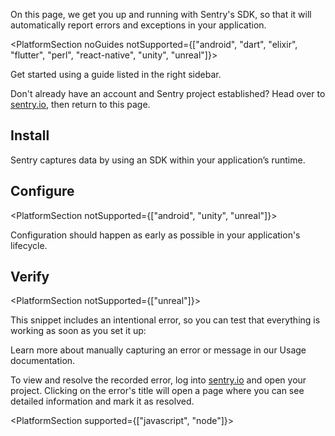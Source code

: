 <PlatformContent includePath="getting-started-primer" />

On this page, we get you up and running with Sentry's SDK, so that it will automatically report errors and exceptions in your application.

<PlatformSection noGuides notSupported={["android", "dart", "elixir", "flutter", "perl", "react-native", "unity", "unreal"]}>

<Alert level="info" title="Using a framework?">

Get started using a guide listed in the right sidebar.

</Alert>

</PlatformSection>

Don't already have an account and Sentry project established? Head over to [sentry.io](https://sentry.io/signup/), then return to this page.

## Install

Sentry captures data by using an SDK within your application’s runtime.

<PlatformContent includePath="getting-started-install" />

## Configure

<PlatformSection notSupported={["android", "unity", "unreal"]}>

Configuration should happen as early as possible in your application's lifecycle.

</PlatformSection>

<PlatformContent includePath="getting-started-config" />

## Verify

<PlatformSection notSupported={["unreal"]}>

This snippet includes an intentional error, so you can test that everything is working as soon as you set it up:

</PlatformSection>

<PlatformContent includePath="getting-started-verify" />

<Note>

Learn more about manually capturing an error or message in our <PlatformLink to="/usage/">Usage documentation</PlatformLink>.

</Note>

To view and resolve the recorded error, log into [sentry.io](https://sentry.io) and open your project. Clicking on the error's title will open a page where you can see detailed information and mark it as resolved.

<PlatformSection supported={["javascript", "node"]}>

<PlatformContent includePath="getting-started-sourcemaps" />

</PlatformSection>

<PageGrid header="Next Steps" nextSteps />

